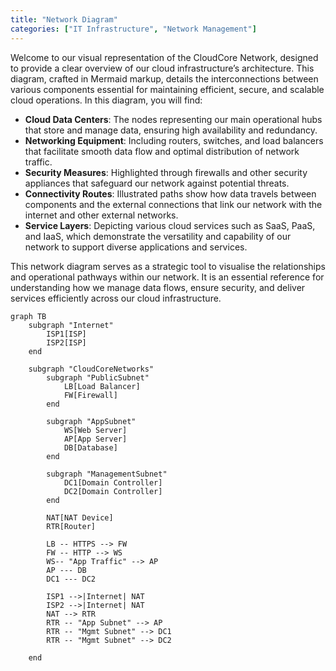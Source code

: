```yaml
---
title: "Network Diagram"
categories: ["IT Infrastructure", "Network Management"]
---
```


Welcome to our visual representation of the CloudCore Network, designed to
provide a clear overview of our cloud infrastructure's architecture. This
diagram, crafted in Mermaid markup, details the interconnections between various
components essential for maintaining efficient, secure, and scalable cloud
operations. In this diagram, you will find:

-   **Cloud Data Centers**: The nodes representing our main operational hubs
    that store and manage data, ensuring high availability and redundancy.
-   **Networking Equipment**: Including routers, switches, and load balancers
    that facilitate smooth data flow and optimal distribution of network
    traffic.
-   **Security Measures**: Highlighted through firewalls and other security
    appliances that safeguard our network against potential threats.
-   **Connectivity Routes**: Illustrated paths show how data travels between
    components and the external connections that link our network with the
    internet and other external networks.
-   **Service Layers**: Depicting various cloud services such as SaaS, PaaS, and
    IaaS, which demonstrate the versatility and capability of our network to
    support diverse applications and services.

This network diagram serves as a strategic tool to visualise the relationships
and operational pathways within our network. It is an essential reference for
understanding how we manage data flows, ensure security, and deliver services
efficiently across our cloud infrastructure.

```mermaid
graph TB
    subgraph "Internet"
        ISP1[ISP]
        ISP2[ISP]
    end

    subgraph "CloudCoreNetworks"
        subgraph "PublicSubnet"
            LB[Load Balancer]
            FW[Firewall]
        end

        subgraph "AppSubnet"
            WS[Web Server]
            AP[App Server]
            DB[Database]
        end

        subgraph "ManagementSubnet"
            DC1[Domain Controller]
            DC2[Domain Controller]
        end

        NAT[NAT Device]
        RTR[Router]

        LB -- HTTPS --> FW
        FW -- HTTP --> WS
        WS-- "App Traffic" --> AP
        AP --- DB
        DC1 --- DC2

        ISP1 -->|Internet| NAT
        ISP2 -->|Internet| NAT
        NAT --> RTR
        RTR -- "App Subnet" --> AP
        RTR -- "Mgmt Subnet" --> DC1
        RTR -- "Mgmt Subnet" --> DC2

    end
```
